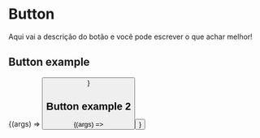 
<Meta title="Components/Button" component={Button} />

# Button

Aqui vai a descrição do botão e você pode escrever o que achar melhor!

<ArgsTable of={Button} />

## Button example

<Canvas>
  <Story
    name="Button Example"
    args={{ children: 'Texto do botão' }}
  >
    {(args) => <Button {...args} />}
  </Story>
</Canvas>

## Button example 2

<Canvas>
  <Story
    name="Button Example 2"
    args={{ children: 'Texto do botão 2' }}
  >
    {(args) => <Button {...args} />}
  </Story>
</Canvas>
